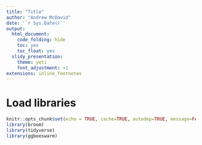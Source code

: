 ```yaml
---
title: "Title"
author: "Andrew McDavid"
date: '`r Sys.Date()`'
output:
  html_document:
    code_folding: hide
    toc: yes
    toc_float: yes
  slidy_presentation:
    theme: yeti
    font_adjustment: +1
extensions: inline_footnotes
---
```


# Load libraries

```r
knitr::opts_chunk$set(echo = TRUE, cache=TRUE, autodep=TRUE, message=FALSE, warning=FALSE)
library(broom)
library(tidyverse)
library(ggbeeswarm)
```
